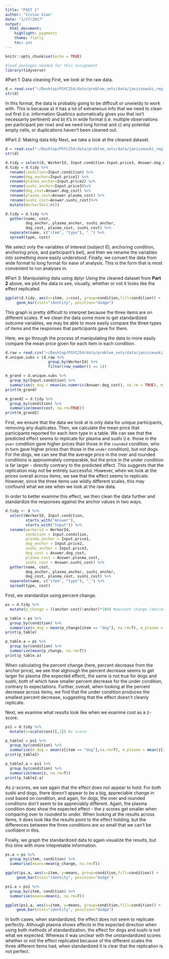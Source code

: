 ```yaml
---
title: "PSET 1"
author: "Vivian Xiao"
date: "1/27/2017"
output: 
  html_document:
    highlight: pygments
    theme: flatly
    toc: yes
---
```


```r
knitr::opts_chunk$set(echo = TRUE)
```

```r
#load packages needed for this assignment
library(tidyverse)
```


#Part 1: Data cleaning
First, we look at the raw data. 
```r
d = read.csv("~/Desktop/PSYC254/data/problem_sets/data/janiszewski_rep_exercise.csv")
str(d)
```
In this format, the data is probably going to be difficult or unwieldy to work with. This is because  a) it has a lot of extraneous info that we need to clean out first (i.e. information Qualtrics automatically gives you that isn't necessarily pertinent) and b) it's in wide format (i.e. multiple observations per participant per row) and we need long format and c) any potential empty cells, or duplications haven't been cleaned out.

#Part 2: Making data tidy
Next, we take a look at the cleaned dataset. 
```r
d = read.csv("~/Desktop/PSYC254/data/problem_sets/data/janiszewski_rep_cleaned.csv")
str(d)

d.tidy = select(d, WorkerId, Input.condition:Input.price3, Answer.dog_cost:Answer.sushi_cost)
d.tidy = d.tidy %>%
  rename(condition=Input.condition) %>%
  rename(dog_anchor=Input.price1) %>%
  rename(plasma_anchor=Input.price2) %>%
  rename(sushi_anchor=Input.price3)%>%
  rename(dog_cost=Answer.dog_cost) %>%
  rename(plasma_cost=Answer.plasma_cost) %>%
  rename(sushi_cost=Answer.sushi_cost)%>%
  mutate(WorkerId=1:n())

d.tidy = d.tidy %>%
  gather(name, cost,
         dog_anchor, plasma_anchor, sushi_anchor,
         dog_cost, plasma_cost, sushi_cost) %>%
  separate(name, c("item", "type"), "_") %>%
  spread(type, cost)
```
We select only the variables of interest (subject ID, anchoring condition, anchoring price, and participant's bet), and then we rename the variables into something more easily understood. Finally, we convert the data from wide format to long format for ease of analysis. This is the form that is most convenient to run analyses in.

#Part 3: Manipulating data using dplyr
Using the cleaned dataset from **Part 2** above, we plot the data to see, visually, whether or not it looks like the effect replicated. 
```r
ggplot(d.tidy, aes(x=item, y=cost, group=condition,fill=condition)) +
     geom_bar(stat="identity", position="dodge")
```

This graph is pretty difficult to interpret because the three items are on different scales. If we clean the data some more to get standardized outcome variables, we may be able to more easily compare the three types of items and the responses that participants gave for them. 

Here, we go through the process of manipulating the data to more easily compare the mean price given for each item in each condition. 
```r
d.raw = read.csv("~/Desktop/PSYC254/data/problem_sets/data/janiszewski_rep_exercise.csv",stringsAsFactors = F)
d.unique.subs = (d.raw %>% 
                   group_by(WorkerId) %>% 
                   filter(row_number() == 1))

m_grand = d.unique.subs %>% 
  group_by(Input.condition) %>% 
  summarise(m_dog = mean(as.numeric(Answer.dog_cost), na.rm = TRUE), m_plasma = mean(as.numeric(Answer.plasma_cost), na.rm = TRUE), m_sushi = mean(as.numeric(Answer.sushi_cost), na.rm = TRUE))
print(m_grand)

m_grand2 = d.tidy %>%
  group_by(condition) %>%
  summarize(mean(cost, na.rm=TRUE))
print(m_grand2)
```
First, we ensure that the data we look at is only data for unique participants, removing any duplicates. Then, we calculate the mean price that participants reported for each item type in a table. We can see that the predicted effect seems to replicate for plasma and sushi (i.e. those in the `over` condition gave higher prices than those in the `rounded` condition, who in turn gave higher prices than those in the `under` condition), but not dogs. For the dogs, we can see that the average price in the over and rounded conditions is approximately comparable, but the price in the under condition is far larger - directly contrary to the predicted effect. This suggests that the replication may not be entirely successful. However, when we look at the prices overall across items, we see that the effect seems to replicate. However, since the three items use wildly different scales, this may confound what we see when we look at the raw data. 

In order to better examine this effect, we then clean the data further and standardize the responses against the anchor values in two ways.
```r
d.tidy <- d %>% 
  select(WorkerId, Input.condition, 
         starts_with("Answer"), 
         starts_with("Input")) %>%
  rename(workerid = WorkerId,
         condition = Input.condition,          
         plasma_anchor = Input.price1,
         dog_anchor = Input.price2,
         sushi_anchor = Input.price3,
         dog_cost = Answer.dog_cost,
         plasma_cost = Answer.plasma_cost, 
         sushi_cost = Answer.sushi_cost) %>%
  gather(name, cost, 
         dog_anchor, plasma_anchor, sushi_anchor, 
         dog_cost, plasma_cost, sushi_cost) %>%
  separate(name, c("item", "type"), "_") %>%
  spread(type, cost)
```

First, we standardize using percent change. 
```r
ps = d.tidy %>%
  mutate(p_change = ((anchor-cost)/anchor)*100) #percent change (decrease)

p_table = ps %>%
  group_by(condition) %>%
  summarise(m_dog = mean(p_change[item == "dog"], na.rm=T), m_plasma = mean(p_change[item=="plasma"],na.rm=T), m_sushi=mean(p_change[item=="sushi"],na.rm=T))
print(p_table)

p_table.a = ps %>%
  group_by(condition) %>%
  summarize(mean(p_change, na.rm=T))
print(p_table.a)
```
When calculating the percent change (here, percent decrease from the anchor price), we see that alghough the percent decrease seems to get larger for plasma (the expected effect), the same is not true for dogs and sushi, both of which have smaller percent decrease for the under condition, contrary to expectations. Further, overall, when looking at the percent decrease across items, we find that the under condition produces the smallest percent decrease, suggesting that the effect doesn't cleanly replicate. 

Next, we examine what results look like when we examine cost as a z-score.
```r
ps1 = d.tidy %>%
  mutate(z=scale(cost)[,1]) #z score

p_table2 = ps1 %>%
  group_by(condition) %>%
  summarise(m_dog = mean(z[item == "dog"],na.rm=T), m_plasma = mean(z[item=="plasma"],na.rm=T), m_sushi=mean(z[item=="sushi"],na.rm=T))
print(p_table2)

p_table2.a = ps1 %>%
  group_by(condition) %>%
  summarize(mean(z, na.rm=T))
print(p_table2.a)
```
As z-scores, we see again that the effect does not appear to hold. For both sushi and dogs, there doesn't appear to be a big, appreciable change in cost based on condition, and again, for dogs, the over and rounded conditions don't seem to be appreciably different. Again, the plasma condition does show the expected effect - the z scores get smaller when comparing over to rounded to under. When looking at the results across items, it does look like the results point to the effect holding, but the differences between the three conditions are so small that we can't be confident in this. 

Finally, we graph the standardized data to again visualize the results, but this time with more intepretable information.
```r
ps.a = ps %>%
  group_by(item, condition) %>%
  summarise(means=mean(p_change, na.rm=T))

ggplot(ps.a, aes(x=item, y=means, group=condition,fill=condition)) +
     geom_bar(stat="identity", position="dodge")

ps1.a = ps1 %>%
  group_by(item, condition) %>%
  summarise(means=mean(z, na.rm=T))

ggplot(ps1.a, aes(x=item, y=means, group=condition,fill=condition)) +
     geom_bar(stat="identity", position="dodge")
```

In both cases, when standardized, the effect does not seem to replicate perfectly. Although plasma shows effects in the expected direction when using both methods of standardization, the effect for dogs and sushi is not what we expected. Whereas it was unclear with the unstandardized scores whether or not the effect replicated because of the different scales the three different items had, when standardized it is clear that the replication is not perfect.
